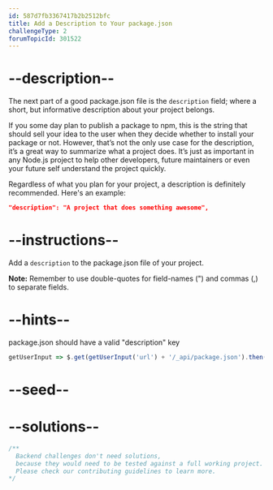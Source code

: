 ```yaml
---
id: 587d7fb3367417b2b2512bfc
title: Add a Description to Your package.json
challengeType: 2
forumTopicId: 301522
---
```


# --description--

The next part of a good package.json file is the `description` field; where a short, but informative description about your project belongs.

If you some day plan to publish a package to npm, this is the string that should sell your idea to the user when they decide whether to install your package or not. However, that’s not the only use case for the description, it’s a great way to summarize what a project does. It’s just as important in any Node.js project to help other developers, future maintainers or even your future self understand the project quickly.

Regardless of what you plan for your project, a description is definitely recommended. Here's an example:

```json
"description": "A project that does something awesome",
```

# --instructions--

Add a `description` to the package.json file of your project.

**Note:** Remember to use double-quotes for field-names (") and commas (,) to separate fields.

# --hints--

package.json should have a valid "description" key

```js
getUserInput => $.get(getUserInput('url') + '/_api/package.json').then(data => { var packJson = JSON.parse(data); assert(packJson.description, '"description" is missing'); }, xhr => { throw new Error(xhr.responseText); })
```

# --seed--

# --solutions--

```js
/**
  Backend challenges don't need solutions, 
  because they would need to be tested against a full working project. 
  Please check our contributing guidelines to learn more.
*/
```
